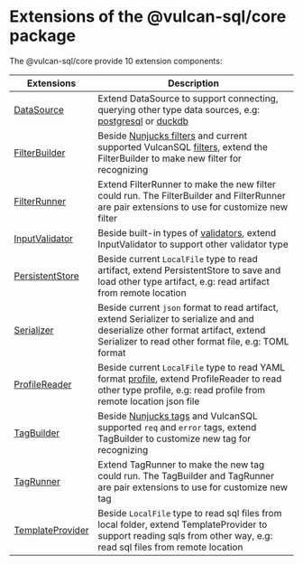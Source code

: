 # Extensions of the @vulcan-sql/core package

The @vulcan-sql/core provide 10 extension components:

| Extensions                                              | Description                                                                                                                                                                                                                              |
| ------------------------------------------------------- | ---------------------------------------------------------------------------------------------------------------------------------------------------------------------------------------------------------------------------------------- |
| [DataSource](./vulcan-sql-core/data-source)             | Extend DataSource to support connecting, querying other type data sources, e.g: [postgresql](../connectors/postgresql) or [duckdb](../connectors/duckdb)                                                                                 |
| [FilterBuilder](./vulcan-sql-core/filter-builder)       | Beside [Nunjucks filters](https://mozilla.github.io/nunjucks/templating.html#builtin-filters) and current supported VulcanSQL [filters](../api-building/sql-syntax#filters), extend the FilterBuilder to make new filter for recognizing |
| [FilterRunner](./vulcan-sql-core/filter-runner)         | Extend FilterRunner to make the new filter could run. The FilterBuilder and FilterRunner are pair extensions to use for customize new filter                                                                                             |
| [InputValidator](./vulcan-sql-core/input-validator)     | Beside built-in types of [validators](../api-building/api-validation), extend InputValidator to support other validator type                                                                                                             |
| [PersistentStore](./vulcan-sql-core/persistent-store)   | Beside current `LocalFile` type to read artifact, extend PersistentStore to save and load other type artifact, e.g: read artifact from remote location                                                                                   |
| [Serializer](./vulcan-sql-core/serializer)              | Beside current `json` format to read artifact, extend Serializer to serialize and and deserialize other format artifact, extend Serializer to read other format file, e.g: TOML format                                                   |
| [ProfileReader](./vulcan-sql-core/profile-reader)       | Beside current `LocalFile` type to read YAML format [profile](../api-building/configuration/data-source-profile), extend ProfileReader to read other type profile, e.g: read profile from remote location json file                      |
| [TagBuilder](./vulcan-sql-core/tag-builder)             | Beside [Nunjucks tags](https://mozilla.github.io/nunjucks/templating.html#tags) and VulcanSQL supported `req` and `error` tags, extend TagBuilder to customize new tag for recognizing                                                   |
| [TagRunner](./vulcan-sql-core/tag-runner)               | Extend TagRunner to make the new tag could run. The TagBuilder and TagRunner are pair extensions to use for customize new tag                                                                                                            |
| [TemplateProvider](./vulcan-sql-core/template-provider) | Beside `LocalFile` type to read sql files from local folder, extend TemplateProvider to support reading sqls from other way, e.g: read sql files from remote location                                                                    |

